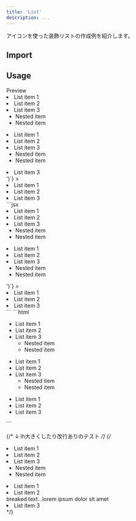 ```yaml
---
title: 'List'
description: ...
---
```




アイコンを使った装飾リストの作成例を紹介します。


## Import

<ImportSource name='List' css react />


## Usage

<Preview>
	<PreviewTitle>Preview</PreviewTitle>
	<PreviewArea p='30'>
		<List>
			<li>List item 1</li>
			<li>List item 2</li>
			<li>
				<Fragment>List item 3</Fragment>
				<ul>
					<li>Nested item</li>
					<li>Nested item</li>
				</ul>
			</li>
		</List>
		<List variant='check'>
			<li class='-bd:b -bdc:divider' style='--bds:dashed'>List item 1</li>
			<li class='-bd:b -bdc:divider' style='--bds:dashed'>List item 2</li>
			<li class='-bd:b -bdc:divider' style='--bds:dashed'>
				<Fragment>List item 3</Fragment>
				<ul>
					<li>Nested item</li>
					<li>Nested item</li>
				</ul>
			</li>
			<li class='-bd:b -bdc:divider' style='--bds:dashed'>List item 3</li>
		</List>
		<List
			iconC='var(--purple)'
			iconImg={`url('data:image/svg+xml;utf8,<svg xmlns="http://www.w3.org/2000/svg" viewBox="0 0 256 256"><path d="M184.49,136.49l-80,80a12,12,0,0,1-17-17L159,128,87.51,56.49a12,12,0,1,1,17-17l80,80A12,12,0,0,1,184.49,136.49Z"/></svg>')`}
		>
			<li>List item 1</li>
			<li>List item 2</li>
			<li>List item 3</li>
		</List>
	</PreviewArea>
	<PreviewCode slot='tab' label='JSX'>
		```jsx
		<List>
			<li>List item 1</li>
			<li>List item 2</li>
			<li>
				<Fragment>List item 3</Fragment>
				<ul>
					<li>Nested item</li>
					<li>Nested item</li>
				</ul>
			</li>
		</List>
		<List variant='check'>
			<li class='-bd:b -bdc:divider' style='--bds:dashed'>List item 1</li>
			<li class='-bd:b -bdc:divider' style='--bds:dashed'>List item 2</li>
			<li class='-bd:b -bdc:divider' style='--bds:dashed'>
				<Fragment>List item 3</Fragment>
				<ul>
					<li>Nested item</li>
					<li>Nested item</li>
				</ul>
			</li>
		</List>
		<List
			iconC='var(--purple)'
			iconImg={`url('data:image/svg+xml;utf8,<svg xmlns="http://www.w3.org/2000/svg" viewBox="0 0 256 256"><path d="M184.49,136.49l-80,80a12,12,0,0,1-17-17L159,128,87.51,56.49a12,12,0,1,1,17-17l80,80A12,12,0,0,1,184.49,136.49Z"/></svg>')`}
		>
			<li>List item 1</li>
			<li>List item 2</li>
			<li>List item 3</li>
		</List>
		```
	</PreviewCode>
	<PreviewCode slot='tab' label='HTML'>
		```html
		<ul class="c--list">
			<li>List item 1</li>
			<li>List item 2</li>
			<li>
				List item 3
				<ul>
					<li>Nested item</li>
					<li>Nested item</li>
				</ul>
			</li>
		</ul>
		<ul class="c--list c--list-check">
			<li class='-bd:b -bdc:divider' style='--bds:dashed'>List item 1</li>
			<li class='-bd:b -bdc:divider' style='--bds:dashed'>List item 2</li>
			<li class='-bd:b -bdc:divider' style='--bds:dashed'>
				List item 3
				<ul>
					<li>Nested item</li>
					<li>Nested item</li>
				</ul>
			</li>
		</ul>
		<ul
			class="c--list"
			style="--iconC:var(--purple);--iconImg:url('data:image/svg+xml;utf8,<svg xmlns=&quot;http://www.w3.org/2000/svg&quot; viewBox=&quot;0 0 256 256&quot;><path d=&quot;M184.49,136.49l-80,80a12,12,0,0,1-17-17L159,128,87.51,56.49a12,12,0,1,1,17-17l80,80A12,12,0,0,1,184.49,136.49Z&quot;/></svg>')"
		>
			<li>List item 1</li>
			<li>List item 2</li>
			<li>List item 3</li>
		</ul>
		```
	</PreviewCode>
</Preview>

{/* ↓ lh大きくしたり改行ありのテスト */}
{/* <List variant='caret' lh='2'>
	<li>List item 1</li>
	<li>List item 2</li>
	<li>
		<Fragment>List item 3</Fragment>
		<ul>
			<li>Nested item</li>
			<li>Nested item</li>
		</ul>
	</li>
</List>

<List variant='dot' lh='2'>
	<li>List item 1</li>
	<li>List item 2<br />breaked text...lorem ipsum dolor sit amet</li>
	<li>List item 3</li>
</List> */}
